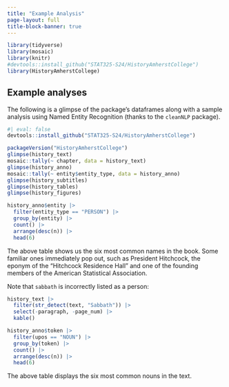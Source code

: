 ```yaml
---
title: "Example Analysis"
page-layout: full
title-block-banner: true
---
```




```r
library(tidyverse)
library(mosaic)
library(knitr)
#devtools::install_github("STAT325-S24/HistoryAmherstCollege")
library(HistoryAmherstCollege)
```



## Example analyses

The following is a glimpse of the package's dataframes along with a sample analysis using Named Entity Recognition (thanks to the `cleanNLP` package).

```r
#| eval: false
devtools::install_github("STAT325-S24/HistoryAmherstCollege")
```

```r
packageVersion("HistoryAmherstCollege")
glimpse(history_text)
mosaic::tally(~ chapter, data = history_text)
glimpse(history_anno)
mosaic::tally(~ entity$entity_type, data = history_anno)
glimpse(history_subtitles)
glimpse(history_tables)
glimpse(history_figures)
```

```r
history_anno$entity |>
  filter(entity_type == "PERSON") |>
  group_by(entity) |>
  count() |>
  arrange(desc(n)) |>
  head(6)
```

The above table shows us the six most common names in the book.
Some familiar ones immediately pop out, such as President Hitchcock, the eponym of the "Hitchcock Residence Hall" and one of the founding members of the American Statistical Association.

Note that `sabbath` is incorrectly listed as a person:

```r
history_text |>
  filter(str_detect(text, "Sabbath")) |>
  select(-paragraph, -page_num) |> 
  kable()
```

```r
history_anno$token |>
  filter(upos == "NOUN") |>
  group_by(token) |>
  count() |>
  arrange(desc(n)) |>
  head(6)
```

The above table displays the six most common nouns in the text.

